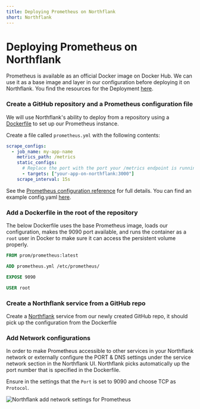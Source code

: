 ```yaml
---
title: Deploying Prometheus on Northflank
short: Northflank
---
```



# Deploying Prometheus on Northflank

Prometheus is available as an official Docker image on Docker Hub. We can use it as a base image and layer in our configuration before deploying it on Northflank.
You find the resources for the Deployment [here](https://github.com/autometrics-dev/autometrics-shared/tree/main/deployment-guides-resources/prometheus).


<Steps>

### Create a GitHub repository and a Prometheus configuration file
We will use Northflank's ability to deploy from a repository using a [Dockerfile](https://northflank.com/docs/v1/application/build/build-with-a-dockerfile) to set up our Prometheus instance.

Create a file called `prometheus.yml` with the following contents:

```yaml {filename="prometheus.yml"} showLineNumbers
scrape_configs:
  - job_name: my-app-name
    metrics_path: /metrics
    static_configs:
      # Replace the port with the port your /metrics endpoint is running on
      - targets: ["your-app-on-northflank:3000"]
    scrape_interval: 15s
```

See the [Prometheus configuration reference](https://prometheus.io/docs/prometheus/latest/configuration/configuration/) for full details.
You can find an example config.yaml [here](https://github.com/autometrics-dev/autometrics-shared/blob/main/deployment-guides-resources/prometheus/prometheus.yml).

### Add a Dockerfile in the root of the repository

The below Dockerfile uses the base Prometheus image, loads our configuration, makes the 9090 port available, and runs the container as a `root` user in Docker to make sure it can access the persistent volume properly.

```Dockerfile
FROM prom/prometheus:latest

ADD prometheus.yml /etc/prometheus/

EXPOSE 9090

USER root
```

### Create a Northflank service from a GitHub repo

Create a [Northflank](https://northflank.com/) service from our newly created GitHub repo, it should pick up the configuration from the Dockerfile 

### Add Network configurations

In order to make Prometheus accessible to other services in your Northflank network or externally configure the PORT & DNS settings under the service network section in the Northflank UI. 
Northflank picks automatically up the port number that is specified in the Dockerfile. 

Ensure in the settings that the `Port` is set to 9090 and choose TCP as `Protocol`.

![Northflank add network settings for Prometheus](/images/northflank_networking_prometheus.png)


</Steps>